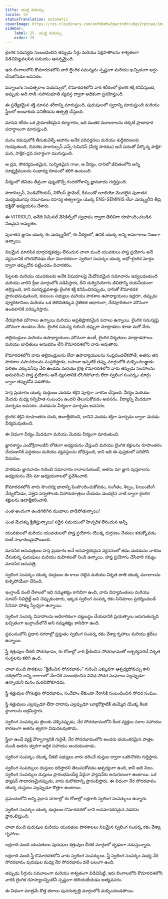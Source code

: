 ```yaml
---
title: యుక్త వయస్సు
locale: te
statusTranslation: automatic
coverImage: https://res.cloudinary.com/xmfm6mhw3gwctndtcubgx2rptnae/image/upload/v1740337243/small_cover_educacion_fundamental_a051170f1c.webp
sidebar:
    label: 25. యుక్త వయస్సు
    order: 25
---
```

లైంగిక సమస్యకు సంబంధించిన తప్పుడు సిగ్గు మరియు పక్షపాతాలను శాశ్వతంగా విడిచిపెట్టవలసిన సమయం ఆసన్నమైంది.

ఇరు లింగాలలోని కౌమారదశలోని వారి లైంగిక సమస్యను స్పష్టంగా మరియు ఖచ్చితంగా అర్థం చేసుకోవడం అవసరం.

పద్నాలుగు సంవత్సరాల వయస్సులో, కౌమారదశలోని వారి శరీరంలో లైంగిక శక్తి కనిపిస్తుంది, అప్పుడు అది నాడీ-సహానుభూతి వ్యవస్థ ద్వారా అధికంగా ప్రవహిస్తుంది.

ఈ ప్రత్యేకమైన శక్తి మానవ శరీరాన్ని మారుస్తుంది, పురుషులలో స్వరాన్ని మారుస్తుంది మరియు స్త్రీలలో అండాశయ పనితీరును ఉత్పత్తి చేస్తుంది.

మానవ శరీరం ఒక ప్రామాణికమైన కర్మాగారం, ఇది ముతక మూలకాలను చక్కటి ప్రాణాధార పదార్ధాలుగా మారుస్తుంది.

మనం కడుపులోకి తీసుకువెళ్ళే ఆహారం అనేక పరివర్తనలు మరియు శుద్ధీకరణలకు గురవుతుంది, చివరకు పారాసెల్సస్ ఎన్స్-సెమినిస్ (వీర్య సారము) అనే పదంతో పేర్కొన్న పాక్షిక-ఘన, పాక్షిక-ద్రవ పదార్ధంగా ముగుస్తుంది.

ఆ ద్రవ, సౌకర్యవంతమైన, సున్నితమైన గాజు, ఆ వీర్యం, దానిలో జీవితంలోని అన్ని సూక్ష్మక్రిములను సంభావ్య రూపంలో కలిగి ఉంటుంది.

వీర్యంలో జీవితం తీవ్రంగా పుట్టుకొచ్చే గందరగోళాన్ని జ్ఞానవాదం గుర్తిస్తుంది.

పారాసెల్సస్, సెండివోగియస్, నికోలస్ ఫ్లామెల్, రేముండో లూలియో మొదలైన పురాతన మధ్యయుగపు రసవాదులు రహస్య తత్వశాస్త్రం యొక్క ENS-SEMINIS లేదా మెర్క్యురీని తీవ్ర భక్తితో అధ్యయనం చేశారు.

ఈ VITRIOLO, అనేది సెమినల్ వెసికిల్స్‌లో స్వభావం ద్వారా తెలివిగా రూపొందించబడిన నిజమైన అమృతం.

పురాతన జ్ఞానం యొక్క ఈ మెర్క్యురీలో, ఈ వీర్యంలో, ఉనికి యొక్క అన్ని అవకాశాలు నిజంగా ఉన్నాయి.

నిజమైన మానసిక మార్గదర్శకత్వం లేనందున చాలా మంది యువకులు హస్త ప్రయోగం అనే వ్యసనానికి లొంగిపోవడం లేదా విచారకరంగా స్వలింగ సంపర్కం యొక్క అధో-లైంగిక మార్గం ద్వారా తప్పుదోవ పట్టించడం విచారకరం.

పిల్లలకు మరియు యువకులకు అనేక విషయాలపై మేధోపరమైన సమాచారం ఇవ్వబడుతుంది మరియు వారిని క్రీడా మార్గంలోకి నడిపిస్తారు, దీని దుర్వినియోగం జీవితాన్ని దయనీయంగా తగ్గిస్తుంది, కాని దురదృష్టవశాత్తు లైంగిక శక్తి కనిపించినప్పుడు, దానితో కౌమారదశ ప్రారంభమవుతుంది, కుటుంబ సభ్యులు మరియు పాఠశాల ఉపాధ్యాయులు ఇద్దరూ, తప్పుడు ప్యూరిటానిజం మరియు ఒక తెలివితక్కువ నైతికత ఆధారంగా, నేరపూరితంగా మౌనంగా ఉండటానికి పరిష్కరిస్తారు.

నేరపూరిత మౌనాలు ఉన్నాయి మరియు అప్రతిష్టాకరమైన పదాలు ఉన్నాయి. లైంగిక సమస్యపై మౌనంగా ఉండటం నేరం. లైంగిక సమస్య గురించి తప్పుగా మాట్లాడటం కూడా మరో నేరం.

తల్లిదండ్రులు మరియు ఉపాధ్యాయులు మౌనంగా ఉంటే, లైంగిక వికృతులు మాట్లాడతాయి మరియు బాధితులు అనుభవం లేని కౌమారదశలోని వారు అవుతారు.

కౌమారదశలోని వారు తల్లిదండ్రులను లేదా ఉపాధ్యాయులను సంప్రదించలేకపోతే, అతను తన పాఠశాల సహచరులను సంప్రదిస్తాడు, బహుశా ఇప్పటికే తప్పు మార్గంలోకి మళ్ళించబడ్డాడు. ఫలితం ఎక్కువసేపు వేచి ఉండదు మరియు క్రొత్త కౌమారదశలోని వారు తప్పుడు సలహాలను అనుసరించి హస్త ప్రయోగం అనే వ్యసనానికి లొంగిపోతారు లేదా స్వలింగ సంపర్కం మార్గం ద్వారా తప్పుదోవ పడతారు.

హస్త ప్రయోగం యొక్క దుర్గుణం మెదడు శక్తిని పూర్తిగా నాశనం చేస్తుంది. వీర్యం మరియు మెదడు మధ్య సన్నిహిత సంబంధం ఉందని తెలుసుకోవడం అవసరం. వీర్యాన్ని మెదడుగా మార్చడం అవసరం. మెదడును వీర్యంగా మార్చడం అవసరం.

లైంగిక శక్తిని రూపాంతరం చెంది, ఉదాత్తీకరించి, దానిని మెదడు శక్తిగా మార్చడం ద్వారా మెదడు వీర్యమవుతుంది.

ఈ విధంగా వీర్యం మెదడుగా మరియు మెదడు వీర్యంగా మారుతుంది.

జ్ఞానశాస్త్రం ఎండోక్రినాలజీని లోతుగా అధ్యయనం చేస్తుంది మరియు లైంగిక శక్తులను రూపాంతరం చేయడానికి పద్ధతులు మరియు వ్యవస్థలను బోధిస్తుంది, కాని ఇది ఈ పుస్తకంలో సరిపోని విషయం.

పాఠకుడు జ్ఞానవాదం గురించి సమాచారం కావాలనుకుంటే, అతను మా జ్ఞాన పుస్తకాలను అధ్యయనం చేసి మా అధ్యయనాలలో ప్రవేశించాలి.

కౌమారదశలోని వారు సౌందర్య భావాన్ని పెంపొందించుకోవడం, సంగీతం, శిల్పం, పెయింటింగ్ నేర్చుకోవడం, ఎత్తైన పర్వతాలకు విహారయాత్రలు చేయడం మొదలైన వాటి ద్వారా లైంగిక శక్తులను ఉదాత్తీకరించాలి.

ఎంత అందంగా ఉండగలిగిన ముఖాలు వాడిపోతున్నాయి!

ఎంత మెదళ్ళు క్షీణిస్తున్నాయి! సరైన సమయంలో హెచ్చరిక లేనందున అన్నీ.

యువకులలో మరియు యువతులలో హస్త ప్రయోగం యొక్క దుర్గుణం చేతులు కడుక్కోవడం కంటే సాధారణమైపోయింది.

మానసిక ఆసుపత్రులు హస్త ప్రయోగం అనే అసహ్యకరమైన వ్యసనంలో తమ మెదడును నాశనం చేసుకున్న పురుషులు మరియు మహిళలతో నిండి ఉన్నాయి. హస్త ప్రయోగం చేసేవారి గమ్యం మానసిక ఆసుపత్రి.

స్వలింగ సంపర్కం యొక్క దుర్గుణం ఈ కాలం చెల్లిన మరియు వికృత జాతి యొక్క మూలాలను కుళ్ళిపోయేలా చేసింది.

ఇంగ్లాండ్ వంటి దేశాలలో ఇది నమ్మశక్యం కానిదిగా ఉంది, వారు విద్యావంతులు మరియు సూపర్-సివిలైజ్డ్ అని చెప్పుకుంటారు, ఇక్కడ స్వలింగ సంపర్క రకం సినిమాలు ప్రదర్శించబడే సినిమా హాళ్ళు స్వేచ్ఛగా ఉన్నాయి.

స్వలింగ సంపర్క వివాహాలను అధికారికంగా చట్టబద్ధం చేయడానికి ప్రయత్నాలు జరుగుతున్నది ఖచ్చితంగా ఇంగ్లాండ్‌లోనే అని నమ్మశక్యం కానిదిగా ఉంది.

ప్రపంచంలోని ప్రధాన నగరాల్లో ప్రస్తుతం స్వలింగ సంపర్క రకం వేశ్యా గృహాలు మరియు క్లబ్‌లు ఉన్నాయి.

స్త్రీ శత్రువుల చీకటి సోదరభావం, ఈ రోజుల్లో వారి క్షీణించిన సోదరభావంతో ఆశ్చర్యపరిచే వికృత సంస్థలను కలిగి ఉంది.

చాలా మంది పాఠకులు "క్షీణించిన సోదరభావం" గురించి ఎక్కువగా ఆశ్చర్యపోవచ్చు కాని చరిత్రలోని అన్ని కాలాలలో నేరానికి సంబంధించిన వివిధ సోదర సంఘాలు ఎల్లప్పుడూ ఉన్నాయని మనం మరచిపోకూడదు.

స్త్రీ శత్రువుల రోగలక్షణ సోదరభావం, సందేహం లేకుండా నేరానికి సంబంధించిన సోదర సంఘం.

స్త్రీ శత్రువులు ఎల్లప్పుడూ లేదా దాదాపు ఎల్లప్పుడూ బ్యూరోక్రాటిక్ తుమ్మెద యొక్క కీలక స్థానాలను ఆక్రమిస్తారు.

స్వలింగ సంపర్కుడు జైలుకు వెళ్ళినప్పుడు, నేర సోదరభావంలోని కీలక వ్యక్తుల సకాల సహాయం కారణంగా అతను త్వరగా విడుదలవుతాడు.

స్త్రీలా ఉండే వ్యక్తి దౌర్భాగ్యానికి గురైతే, నేర సోదరభావంలోని అందరు భయంకరమైన పాత్రల నుండి అతను త్వరగా ఆర్థిక సహాయం అందుకుంటాడు.

స్వలింగ సంపర్కం యొక్క చీకటి సభ్యులు వారు ధరించే దుస్తుల ద్వారా ఒకరినొకరు గుర్తిస్తారు.

స్వలింగ సంపర్కులు దుస్తులు ధరిస్తారని తెలుసుకోవడం ఆశ్చర్యంగా ఉంది, కానీ అది నిజం. స్వలింగ సంపర్కుల దుస్తులు ప్రారంభమయ్యే ఏదైనా ఫ్యాషన్‌కు అనుగుణంగా ఉంటాయి. ఒక ఫ్యాషన్ సాధారణమైనప్పుడు, వారు మరొకదాన్ని ప్రారంభిస్తారు. ఈ విధంగా నేర సోదరభావం యొక్క దుస్తులు ఎల్లప్పుడూ కొత్తగా ఉంటాయి.

ప్రపంచంలోని అన్ని ప్రధాన నగరాల్లో ఈ రోజుల్లో లక్షలాది స్వలింగ సంపర్కులు ఉన్నారు.

స్వలింగ సంపర్కం యొక్క దుర్గుణం కౌమారదశలో దాని అవమానకరమైన నడకను ప్రారంభిస్తుంది.

చాలా మంది పురుషుల మరియు యువతుల పాఠశాలలు నిజమైన స్వలింగ సంపర్క రకం వేశ్యా గృహాలు.

లక్షలాది మంది యువతులు పురుషుల శత్రువుల చీకటి మార్గంలో దృఢంగా నడుస్తున్నారు.

లక్షలాది మంది స్త్రీ కౌమారదశలోని వారు స్వలింగ సంపర్కులు. స్త్రీ స్వలింగ సంపర్కం మధ్య నేర సోదరభావం పురుషుల మధ్య నేర సోదరభావం వలె బలంగా ఉంది.

తప్పుడు సిగ్గును సమూలంగా మరియు శాశ్వతంగా విడిచిపెట్టి, ఇరు లింగాలలోని కౌమారదశలోని వారికి లైంగిక రహస్యాలన్నింటినీ స్పష్టంగా తెలియజేయడం అత్యవసరం.

ఈ విధంగా మాత్రమే కొత్త తరాలు పునరుత్పత్తి మార్గంలోకి మళ్ళించబడతాయి.
